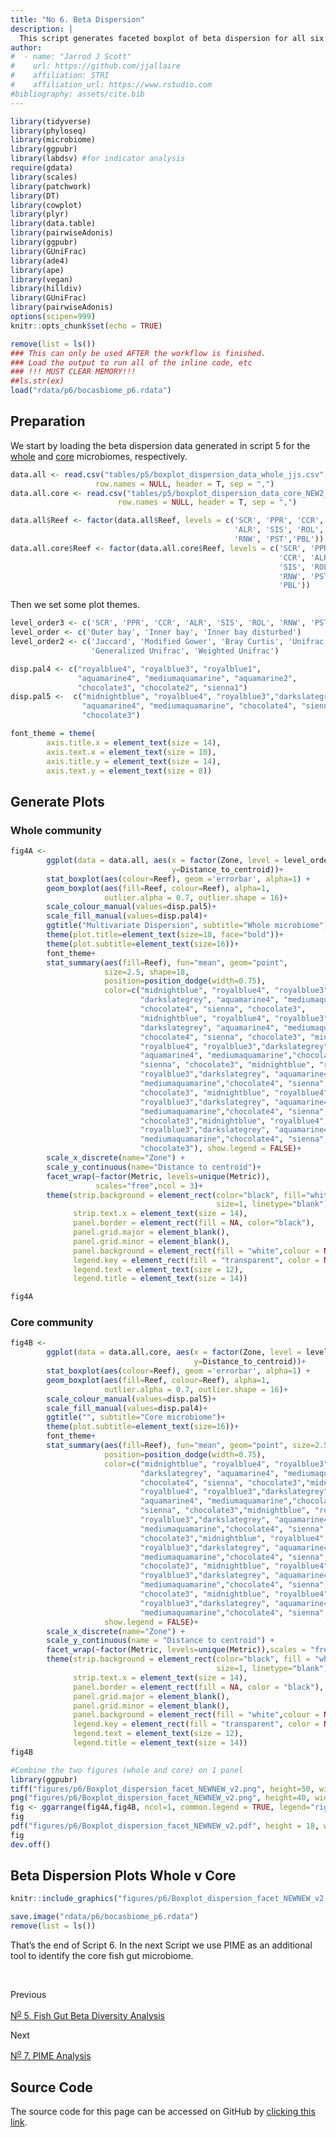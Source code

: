 ```yaml
---
title: "No 6. Beta Dispersion"
description: |
  This script generates faceted boxplot of beta dispersion for all six beta diversity metrics from the whole & core fish gut microbiomes.
author:
#  - name: "Jarrod J Scott"
#    url: https://github.com/jjallaire
#    affiliation: STRI
#    affiliation_url: https://www.rstudio.com
#bibliography: assets/cite.bib
---
```


```r
library(tidyverse)
library(phyloseq)
library(microbiome)
library(ggpubr)
library(labdsv) #for indicator analysis
require(gdata)
library(scales)
library(patchwork)
library(DT)
library(cowplot)
library(plyr)
library(data.table)
library(pairwiseAdonis)
library(ggpubr)
library(GUniFrac)
library(ade4)
library(ape)
library(vegan)
library(hilldiv)
library(GUniFrac)
library(pairwiseAdonis)
options(scipen=999)
knitr::opts_chunk$set(echo = TRUE)
```

```r
remove(list = ls())
### This can only be used AFTER the workflow is finished.
### Load the output to run all of the inline code, etc
### !!! MUST CLEAR MEMORY!!!
##ls.str(ex)
load("rdata/p6/bocasbiome_p6.rdata")
```

## Preparation

We start by loading the beta dispersion data generated in script 5 for the [whole](wf5.html#whole-community) and [core](wf5.html#core-community) microbiomes, respectively.

```r
data.all <- read.csv("tables/p5/boxplot_dispersion_data_whole_jjs.csv",
                   row.names = NULL, header = T, sep = ",")
data.all.core <- read.csv("tables/p5/boxplot_dispersion_data_core_NEW2_jjs.csv",
                        row.names = NULL, header = T, sep = ",")

data.all$Reef <- factor(data.all$Reef, levels = c('SCR', 'PPR', 'CCR',
                                                  'ALR', 'SIS', 'ROL',
                                                  'RNW', 'PST','PBL'))
data.all.core$Reef <- factor(data.all.core$Reef, levels = c('SCR', 'PPR',
                                                            'CCR', 'ALR',
                                                            'SIS', 'ROL',
                                                            'RNW', 'PST',
                                                            'PBL'))
```

Then we set some plot themes.

```r
level_order3 <- c('SCR', 'PPR', 'CCR', 'ALR', 'SIS', 'ROL', 'RNW', 'PST','PBL')
level_order <- c('Outer bay', 'Inner bay', 'Inner bay disturbed')
level_order2 <- c('Jaccard', 'Modified Gower', 'Bray Curtis', 'Unifrac',
                  'Generalized Unifrac', 'Weighted Unifrac')
```

```r
disp.pal4 <- c("royalblue4", "royalblue3", "royalblue1",
               "aquamarine4", "mediumaquamarine", "aquamarine2",
               "chocolate3", "chocolate2", "sienna1")
disp.pal5 <-  c("midnightblue", "royalblue4", "royalblue3","darkslategrey",
                "aquamarine4", "mediumaquamarine", "chocolate4", "sienna",
                "chocolate3")
```

```r
font_theme = theme(
        axis.title.x = element_text(size = 14),
        axis.text.x = element_text(size = 10),
        axis.title.y = element_text(size = 14),
        axis.text.y = element_text(size = 8))
```

## Generate Plots

### Whole community

```r
fig4A <-
        ggplot(data = data.all, aes(x = factor(Zone, level = level_order),
                                    y=Distance_to_centroid))+
        stat_boxplot(aes(colour=Reef), geom ='errorbar', alpha=1) +
        geom_boxplot(aes(fill=Reef, colour=Reef), alpha=1,
                     outlier.alpha = 0.7, outlier.shape = 16)+
        scale_colour_manual(values=disp.pal5)+
        scale_fill_manual(values=disp.pal4)+
        ggtitle("Multivariate Dispersion", subtitle="Whole microbiome")+
        theme(plot.title=element_text(size=18, face="bold"))+
        theme(plot.subtitle=element_text(size=16))+
        font_theme+
        stat_summary(aes(fill=Reef), fun="mean", geom="point",
                     size=2.5, shape=18,
                     position=position_dodge(width=0.75),
                     color=c("midnightblue", "royalblue4", "royalblue3",
                             "darkslategrey", "aquamarine4", "mediumaquamarine",
                             "chocolate4", "sienna", "chocolate3",
                             "midnightblue", "royalblue4", "royalblue3",
                             "darkslategrey", "aquamarine4", "mediumaquamarine",
                             "chocolate4", "sienna", "chocolate3", "midnightblue",
                             "royalblue4", "royalblue3","darkslategrey",
                             "aquamarine4", "mediumaquamarine","chocolate4",
                             "sienna", "chocolate3", "midnightblue", "royalblue4",
                             "royalblue3","darkslategrey", "aquamarine4",
                             "mediumaquamarine","chocolate4", "sienna",
                             "chocolate3", "midnightblue", "royalblue4",
                             "royalblue3","darkslategrey", "aquamarine4",
                             "mediumaquamarine","chocolate4", "sienna",
                             "chocolate3","midnightblue", "royalblue4",
                             "royalblue3","darkslategrey", "aquamarine4",
                             "mediumaquamarine","chocolate4", "sienna",
                             "chocolate3"), show.legend = FALSE)+
        scale_x_discrete(name="Zone") +
        scale_y_continuous(name="Distance to centroid")+
        facet_wrap(~factor(Metric, levels=unique(Metric)),
                   scales="free",ncol = 3)+
        theme(strip.background = element_rect(color="black", fill="white",
                                              size=1, linetype="blank"),
              strip.text.x = element_text(size = 14),
              panel.border = element_rect(fill = NA, color="black"),
              panel.grid.major = element_blank(),
              panel.grid.minor = element_blank(),
              panel.background = element_rect(fill = "white",colour = NA),
              legend.key = element_rect(fill = "transparent", color = NA),
              legend.text = element_text(size = 12),
              legend.title = element_text(size = 14))

fig4A
```
### Core community

```r
fig4B <-
        ggplot(data = data.all.core, aes(x = factor(Zone, level = level_order),
                                         y=Distance_to_centroid))+
        stat_boxplot(aes(colour=Reef), geom ='errorbar', alpha=1) +
        geom_boxplot(aes(fill=Reef, colour=Reef), alpha=1,
                     outlier.alpha = 0.7, outlier.shape = 16)+
        scale_colour_manual(values=disp.pal5)+
        scale_fill_manual(values=disp.pal4)+
        ggtitle("", subtitle="Core microbiome")+
        theme(plot.subtitle=element_text(size=16))+
        font_theme+
        stat_summary(aes(fill=Reef), fun="mean", geom="point", size=2.5, shape=18,
                     position=position_dodge(width=0.75),
                     color=c("midnightblue", "royalblue4", "royalblue3",
                             "darkslategrey", "aquamarine4", "mediumaquamarine",
                             "chocolate4", "sienna", "chocolate3","midnightblue",
                             "royalblue4", "royalblue3","darkslategrey",
                             "aquamarine4", "mediumaquamarine","chocolate4",
                             "sienna", "chocolate3","midnightblue", "royalblue4",
                             "royalblue3","darkslategrey", "aquamarine4",
                             "mediumaquamarine","chocolate4", "sienna",
                             "chocolate3","midnightblue", "royalblue4",
                             "royalblue3","darkslategrey", "aquamarine4",
                             "mediumaquamarine","chocolate4", "sienna",
                             "chocolate3", "midnightblue", "royalblue4",
                             "royalblue3","darkslategrey", "aquamarine4",
                             "mediumaquamarine","chocolate4", "sienna",
                             "chocolate3", "midnightblue", "royalblue4",
                             "royalblue3","darkslategrey", "aquamarine4",
                             "mediumaquamarine","chocolate4", "sienna", "chocolate3"),
                     show.legend = FALSE)+
        scale_x_discrete(name="Zone") +
        scale_y_continuous(name = "Distance to centroid") +
        facet_wrap(~factor(Metric, levels=unique(Metric)),scales = "free", ncol = 3) +
        theme(strip.background = element_rect(color="black", fill = "white",
                                              size=1, linetype="blank"),
              strip.text.x = element_text(size = 14),
              panel.border = element_rect(fill = NA, color = "black"),
              panel.grid.major = element_blank(),
              panel.grid.minor = element_blank(),
              panel.background = element_rect(fill = "white",colour = NA),
              legend.key = element_rect(fill = "transparent", color = NA),
              legend.text = element_text(size = 12),
              legend.title = element_text(size = 14))
fig4B
```

```r
#Combine the two figures (whole and core) on 1 panel
library(ggpubr)
tiff("figures/p6/Boxplot_dispersion_facet_NEWNEW_v2.png", height=50, width=40, units = 'cm', res = 600, bg = "white")
png("figures/p6/Boxplot_dispersion_facet_NEWNEW_v2.png", height=40, width=30, units = 'cm', res = 600, bg = "white")
fig <- ggarrange(fig4A,fig4B, ncol=1, common.legend = TRUE, legend="right")
fig
pdf("figures/p6/Boxplot_dispersion_facet_NEWNEW_v2.pdf", height = 18, width = 12)
fig
dev.off()
```

## Beta Dispersion Plots Whole v Core

```r
knitr::include_graphics("figures/p6/Boxplot_dispersion_facet_NEWNEW_v2.png")
```


```r
save.image("rdata/p6/bocasbiome_p6.rdata")
remove(list = ls())
```


That's the end of Script 6. In the next Script we use PIME as an additional tool to identify the core fish gut microbiome.

</br>

<div class="post-nav">
<div class="post-nav-item">
<div class="meta-nav">Previous</div>
<a href="wf5.html" rel="next">N<sup><u>o</u></sup> 5. Fish Gut Beta Diversity Analysis</a>
</div>
</div>

<div class="post-nav">
<div class="post-nav-item">
<div class="meta-nav">Next</div>
<a href="wf7.html" rel="prev">N<sup><u>o</u></sup> 7. PIME Analysis</a>
</div>
</div>


## Source Code {.appendix}

The source code for this page can be accessed on GitHub by [clicking this link](https://github.com/bocasbiome/web/blob/master/wf6.Rmd).
